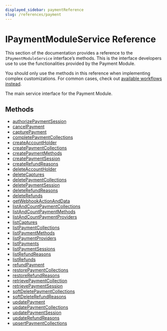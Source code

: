 ```yaml
---
displayed_sidebar: paymentReference
slug: /references/payment
---
```



# IPaymentModuleService Reference

This section of the documentation provides a reference to the `IPaymentModuleService` interface’s methods. This is the interface developers use to use the functionalities provided by the Payment Module.

<Note>

You should only use the methods in this reference when implementing complex customizations. For common cases, check out [available workflows instead](/medusa-workflows-reference).

</Note>

The main service interface for the Payment Module.

## Methods

- [authorizePaymentSession](../../IPaymentModuleService/methods/payment.IPaymentModuleService.authorizePaymentSession/page.mdx)
- [cancelPayment](../../IPaymentModuleService/methods/payment.IPaymentModuleService.cancelPayment/page.mdx)
- [capturePayment](../../IPaymentModuleService/methods/payment.IPaymentModuleService.capturePayment/page.mdx)
- [completePaymentCollections](../../IPaymentModuleService/methods/payment.IPaymentModuleService.completePaymentCollections/page.mdx)
- [createAccountHolder](../../IPaymentModuleService/methods/payment.IPaymentModuleService.createAccountHolder/page.mdx)
- [createPaymentCollections](../../IPaymentModuleService/methods/payment.IPaymentModuleService.createPaymentCollections/page.mdx)
- [createPaymentMethods](../../IPaymentModuleService/methods/payment.IPaymentModuleService.createPaymentMethods/page.mdx)
- [createPaymentSession](../../IPaymentModuleService/methods/payment.IPaymentModuleService.createPaymentSession/page.mdx)
- [createRefundReasons](../../IPaymentModuleService/methods/payment.IPaymentModuleService.createRefundReasons/page.mdx)
- [deleteAccountHolder](../../IPaymentModuleService/methods/payment.IPaymentModuleService.deleteAccountHolder/page.mdx)
- [deleteCaptures](../../IPaymentModuleService/methods/payment.IPaymentModuleService.deleteCaptures/page.mdx)
- [deletePaymentCollections](../../IPaymentModuleService/methods/payment.IPaymentModuleService.deletePaymentCollections/page.mdx)
- [deletePaymentSession](../../IPaymentModuleService/methods/payment.IPaymentModuleService.deletePaymentSession/page.mdx)
- [deleteRefundReasons](../../IPaymentModuleService/methods/payment.IPaymentModuleService.deleteRefundReasons/page.mdx)
- [deleteRefunds](../../IPaymentModuleService/methods/payment.IPaymentModuleService.deleteRefunds/page.mdx)
- [getWebhookActionAndData](../../IPaymentModuleService/methods/payment.IPaymentModuleService.getWebhookActionAndData/page.mdx)
- [listAndCountPaymentCollections](../../IPaymentModuleService/methods/payment.IPaymentModuleService.listAndCountPaymentCollections/page.mdx)
- [listAndCountPaymentMethods](../../IPaymentModuleService/methods/payment.IPaymentModuleService.listAndCountPaymentMethods/page.mdx)
- [listAndCountPaymentProviders](../../IPaymentModuleService/methods/payment.IPaymentModuleService.listAndCountPaymentProviders/page.mdx)
- [listCaptures](../../IPaymentModuleService/methods/payment.IPaymentModuleService.listCaptures/page.mdx)
- [listPaymentCollections](../../IPaymentModuleService/methods/payment.IPaymentModuleService.listPaymentCollections/page.mdx)
- [listPaymentMethods](../../IPaymentModuleService/methods/payment.IPaymentModuleService.listPaymentMethods/page.mdx)
- [listPaymentProviders](../../IPaymentModuleService/methods/payment.IPaymentModuleService.listPaymentProviders/page.mdx)
- [listPayments](../../IPaymentModuleService/methods/payment.IPaymentModuleService.listPayments/page.mdx)
- [listPaymentSessions](../../IPaymentModuleService/methods/payment.IPaymentModuleService.listPaymentSessions/page.mdx)
- [listRefundReasons](../../IPaymentModuleService/methods/payment.IPaymentModuleService.listRefundReasons/page.mdx)
- [listRefunds](../../IPaymentModuleService/methods/payment.IPaymentModuleService.listRefunds/page.mdx)
- [refundPayment](../../IPaymentModuleService/methods/payment.IPaymentModuleService.refundPayment/page.mdx)
- [restorePaymentCollections](../../IPaymentModuleService/methods/payment.IPaymentModuleService.restorePaymentCollections/page.mdx)
- [restoreRefundReasons](../../IPaymentModuleService/methods/payment.IPaymentModuleService.restoreRefundReasons/page.mdx)
- [retrievePaymentCollection](../../IPaymentModuleService/methods/payment.IPaymentModuleService.retrievePaymentCollection/page.mdx)
- [retrievePaymentSession](../../IPaymentModuleService/methods/payment.IPaymentModuleService.retrievePaymentSession/page.mdx)
- [softDeletePaymentCollections](../../IPaymentModuleService/methods/payment.IPaymentModuleService.softDeletePaymentCollections/page.mdx)
- [softDeleteRefundReasons](../../IPaymentModuleService/methods/payment.IPaymentModuleService.softDeleteRefundReasons/page.mdx)
- [updatePayment](../../IPaymentModuleService/methods/payment.IPaymentModuleService.updatePayment/page.mdx)
- [updatePaymentCollections](../../IPaymentModuleService/methods/payment.IPaymentModuleService.updatePaymentCollections/page.mdx)
- [updatePaymentSession](../../IPaymentModuleService/methods/payment.IPaymentModuleService.updatePaymentSession/page.mdx)
- [updateRefundReasons](../../IPaymentModuleService/methods/payment.IPaymentModuleService.updateRefundReasons/page.mdx)
- [upsertPaymentCollections](../../IPaymentModuleService/methods/payment.IPaymentModuleService.upsertPaymentCollections/page.mdx)
